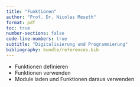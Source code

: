 ```yaml
---
title: "Funktionen"
author: "Prof. Dr. Nicolas Meseth"
format: pdf
toc: true
number-sections: false
code-line-numbers: true
subtitle: "Digitalisierung und Programmierung"
bibliography: bundle/references.bib
---
```

-   Funktionen definieren
-   Funktionen verwenden
-   Module laden und Funktionen daraus verwenden




